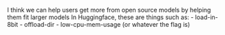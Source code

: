  I think we can help users get more from open source models by helping them fit larger models
 In Huggingface, these are things such as:
    - load-in-8bit
    - offload-dir
    - low-cpu-mem-usage (or whatever the flag is)
